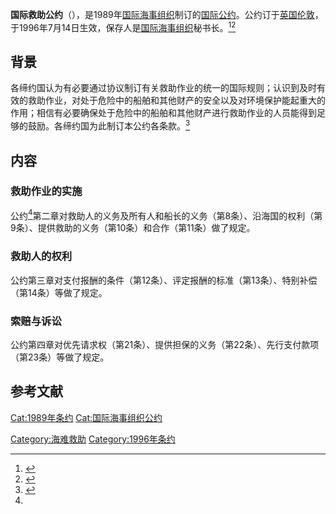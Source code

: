 {{Infobox treaty
|name=国际救助公约
|date_signed=1989年4月28日
|date_effective=1996年7月14日
|location_signed={{GBR}}[[伦敦|伦敦]]
|depositor=[[国际海事组织|国际海事组织]]秘书长
|languages=阿拉伯文、中文、英文、<br>法文、俄文、西班牙文
|parties=74（截至2021年3月2日）<ref>{{Cite web|title=Status Of Treaties|url=https://wwwcdn.imo.org/localresources/en/About/Conventions/StatusOfConventions/StatusOfTreaties.pdf|publisher=wwwcdn.imo.org|language=en|accessdate=2020-03-18|archive-date=2021-09-29|archive-url=https://web.archive.org/web/20210929230708/https://wwwcdn.imo.org/localresources/en/About/Conventions/StatusOfConventions/StatusOfTreaties.pdf}}</ref>
}}

'''国际救助公约'''（{{lang-en|International Convention on Salvage}}），是1989年[[国际海事组织|国际海事组织]]制订的[[国际公约|国际公约]]。公约订于[[英国|英国]][[伦敦|伦敦]]，于1996年7月14日生效，保存人是[[国际海事组织|国际海事组织]]秘书长。<ref>{{Cite web|title=CInternational Convention on Salvage|url=https://www.imo.org/en/About/Conventions/Pages/International-Convention-on-Salvage.aspx|accessdate=2020-12-29|publisher=www.imo.org|language=en|archive-date=2022-02-17|archive-url=https://web.archive.org/web/20220217215338/https://www.imo.org/en/About/Conventions/Pages/International-Convention-on-Salvage.aspx}}</ref><ref>{{Cite web|title=1989年国际救助公约|url=http://treaty.mfa.gov.cn/Treaty/web/detail1.jsp?objid=1531876069438|accessdate=2020-12-29|publisher=treaty.mfa.gov.cn|language=zh-hans|archive-date=2021-10-14|archive-url=https://web.archive.org/web/20211014040833/http://treaty.mfa.gov.cn/Treaty/web/detail1.jsp?objid=1531876069438}}</ref>

== 背景 ==
各缔约国认为有必要通过协议制订有关救助作业的统一的国际规则；认识到及时有效的救助作业，对处于危险中的船舶和其他财产的安全以及对环境保护能起重大的作用；相信有必要确保处于危险中的船舶和其他财产进行救助作业的人员能得到足够的鼓励。各缔约国为此制订本公约各条款。<ref name=":0">{{Cite web|title=1989年国际救助公约-文本|url=http://treaty.mfa.gov.cn/tykfiles/20180718/1531876069438.pdf|accessdate=2020-12-29|publisher=treaty.mfa.gov.cn|language=zh-hans|archive-date=2022-03-20|archive-url=https://web.archive.org/web/20220320094411/http://treaty.mfa.gov.cn/tykfiles/20180718/1531876069438.pdf}}</ref>

== 内容 ==
=== 救助作业的实施 ===
公约<ref name=":0"/>第二章对救助人的义务及所有人和船长的义务（第8条）、沿海国的权利（第9条）、提供救助的义务（第10条）和合作（第11条）做了规定。
=== 救助人的权利 ===
公约第三章对支付报酬的条件（第12条）、评定报酬的标准（第13条）、特别补偿（第14条）等做了规定。
=== 索赔与诉讼 ===
公约第四章对优先请求权（第21条）、提供担保的义务（第22条）、先行支付款项（第23条）等做了规定。

== 参考文献 ==
{{reflist|2}}
{{国际海事组织公约}}
[[Cat:1989年条约|Cat:1989年条约]]
[[Cat:国际海事组织公约|Cat:国际海事组织公约]]
[[Category:海难救助|Category:海难救助]]
[[Category:1996年条约|Category:1996年条约]]